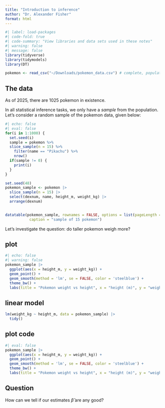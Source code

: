 ```yaml
---
title: "Introduction to inference"
author: "Dr. Alexander Fisher"
format: html
---
```


\newcommand{\by}{\boldsymbol{y}}
\newcommand{\hby}{\hat{\boldsymbol{y}}}
\newcommand{\bone}{\boldsymbol{1}}
\newcommand{\bx}{\boldsymbol{x}}
\newcommand{\bX}{\boldsymbol{X}}
\newcommand{\be}{\boldsymbol{\varepsilon}}
\newcommand{\hbe}{\hat{\be}}

```r
#| label: load-packages
#| code-fold: true
#| code-summary: "View libraries and data sets used in these notes"
#| warning: false
#| message: false
library(tidyverse)
library(tidymodels)
library(DT)

pokemon <- read_csv("~/Downloads/pokemon_data.csv") # complete, population data
```

## The data 

As of 2025, there are 1025 pokemon in existence.

In all statistical inference tasks, we only have a *sample* from the population. Let's consider a random sample of the pokemon data, given below:

```r
#| echo: false
#| eval: false
for(i in 1:1000) {
  set.seed(i)
  sample = pokemon %>% 
  slice_sample(n = 15) %>%
    filter(name == "Pikachu") %>%
    nrow()
  if(sample != 0) {
    print(i)
  }
}
```


```r
set.seed(48) 
pokemon_sample <- pokemon |>
  slice_sample(n = 15) |>
  select(dexnum, name, height_m, weight_kg) |>
  arrange(dexnum)
  

datatable(pokemon_sample, rownames = FALSE, options = list(pageLength = 5),
           caption = "sample of 15 pokemon")
```

Let's investigate the question: do taller pokemon weigh more? 

::: panel-tabset
## plot

```r
#| echo: false
#| warning: false
pokemon_sample |>
  ggplot(aes(x = height_m, y = weight_kg)) +
  geom_point() +
  geom_smooth(method = 'lm', se = FALSE, color = 'steelblue') +
  theme_bw() +
  labs(title = "Pokemon weight vs height", x = "height (m)", y = "weight (kg)")
```

## linear model

```r
lm(weight_kg ~ height_m, data = pokemon_sample) |>
  tidy()
```

## plot code 

```r
#| eval: false
pokemon_sample |>
  ggplot(aes(x = height_m, y = weight_kg)) +
  geom_point() +
  geom_smooth(method = 'lm', se = FALSE, color = 'steelblue') +
  theme_bw() +
  labs(title = "Pokemon weight vs height", x = "height (m)", y = "weight (kg)")
```

:::




## Question

How can we tell if our estimates $\hat{\beta}$ are any good?

